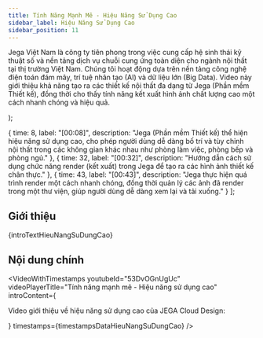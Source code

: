 ```yaml
---
title: Tính Năng Mạnh Mẽ - Hiệu Năng Sử Dụng Cao
sidebar_label: Hiệu Năng Sử Dụng Cao
sidebar_position: 11
---
```



  <p>
    Jega Việt Nam là công ty tiên phong trong việc cung cấp hệ sinh thái kỹ thuật số và nền tảng dịch vụ chuỗi cung ứng toàn diện cho ngành nội thất tại thị trường Việt Nam. Chúng tôi hoạt động dựa trên nền tảng công nghệ điện toán đám mây, trí tuệ nhân tạo (AI) và dữ liệu lớn (Big Data). Video này giới thiệu khả năng tạo ra các thiết kế nội thất đa dạng từ Jega (Phần mềm Thiết kế), đồng thời cho thấy tính năng kết xuất hình ảnh chất lượng cao một cách nhanh chóng và hiệu quả.
  </p>
);

  { time: 8, label: "[00:08]", description: "Jega (Phần mềm Thiết kế) thể hiện hiệu năng sử dụng cao, cho phép người dùng dễ dàng bố trí và tùy chỉnh nội thất trong các không gian khác nhau như phòng làm việc, phòng bếp và phòng ngủ." },
  { time: 32, label: "[00:32]", description: "Hướng dẫn cách sử dụng chức năng render (kết xuất) trong Jega để tạo ra các hình ảnh thiết kế chân thực." },
  { time: 43, label: "[00:43]", description: "Jega thực hiện quá trình render một cách nhanh chóng, đồng thời quản lý các ảnh đã render trong một thư viện, giúp người dùng dễ dàng xem lại và tải xuống." }
];

## Giới thiệu

{introTextHieuNangSuDungCao}

## Nội dung chính

<VideoWithTimestamps
  youtubeId="53DvOGnUgUc"
  videoPlayerTitle="Tính năng mạnh mẽ - Hiệu năng sử dụng cao"
  introContent={<p>Video giới thiệu về hiệu năng sử dụng cao của JEGA Cloud Design:</p>}
  timestamps={timestampsDataHieuNangSuDungCao}
/>
